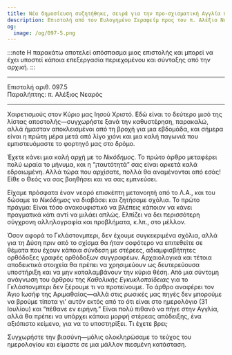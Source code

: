 ```yaml
---
title: Νέα δημοσίευση συζητήθηκε, σειρά για την προ-σχισματική Αγγλία προγραμματισμένη
description: Επιστολή από τον Ευλογημένο Σεραφείμ προς τον π. Αλέξιο Νεαρό.
og:
  image: /og/097-5.png
---
```


:::note
Η παρακάτω αποτελεί απόσπασμα μιας επιστολής και μπορεί να έχει υποστεί κάποια επεξεργασία περιεχομένου και σύνταξης από την αρχική.
:::

---

<div style={{textAlign:'right', fontFamily:'monospace'}}>Επιστολή αριθ. 097.5</div>
<div style={{textAlign:'left', fontFamily:'monospace'}}>Παραλήπτης: π. Αλέξιος Νεαρός</div>

---

Χαιρετισμούς στον Κύριο μας Ιησού Χριστό. Εδώ είναι το δεύτερο μισό της λίστας αποστολής—συγχωρήστε ξανά την καθυστέρηση, παρακαλώ, αλλά ήμασταν αποκλεισμένοι από τη βροχή για μια εβδομάδα, και σήμερα είναι η πρώτη μέρα μετά από λίγο χιόνι και μια καλή παγωνιά που εμπιστευόμαστε το φορτηγό μας στο δρόμο.

Έχετε κάνει μια καλή αρχή με το *Νικόδημος*. Το πρώτο άρθρο μεταφέρει πολύ ωραία το μήνυμα, και η “¡ταυτότητά” σας είναι αρκετά καλά εδραιωμένη. Αλλά τώρα που αρχίσατε, πολλά θα αναμένονται από εσάς! Είθε ο Θεός να σας βοηθήσει και να σας εμπνεύσει.

Είχαμε πρόσφατα έναν νεαρό επισκέπτη μετανοητή από το Λ.Α., και του δώσαμε το *Νικόδημος* να διαβάσει και ζητήσαμε σχόλια. Το πρώτο πράγμα: Είναι τόσο ανακουφιστικό να βλέπεις κάποιον να κάνει πραγματικά κάτι αντί να μιλάει απλώς. Ελπίζει να δει περισσότερη σύγχρονη αλληλογραφία και προβλήματα, κ.λπ., στο μέλλον.

Όσον αφορά το Γκλάστονμπερι, δεν έχουμε συγκεκριμένα σχόλια, αλλά για τη Δύση πριν από το σχίσμα θα ήταν σοφότερο να επιτεθείτε σε θέματα που έχουν κάποια σύνδεση με στέρεες, αδιαμφισβήτητες ορθόδοξες γραφές ορθόδοξων συγγραφέων. Αρχαιολογικά και τέτοια αποδεικτικά στοιχεία θα πρέπει να χρησιμεύουν ως δευτερεύουσα υποστήριξη και να μην καταλαμβάνουν την κύρια θέση. Από μια σύντομη ανάγνωση του άρθρου της *Καθολικής Εγκυκλοπαίδειας* για το Γκλάστονμπερι δεν ξέρουμε τι να προτείνουμε. Το άρθρο αναφέρει τον Άγιο Ιωσήφ της Αριμαθαίας—αλλά στις ρωσικές μας πηγές δεν μπορούμε να βρούμε τίποτα γι' αυτόν εκτός από το ότι είναι στο ημερολόγιο (31 Ιουλίου) και “πέθανε εν ειρήνη.” Είναι πολύ πιθανό να πήγε στην Αγγλία, αλλά θα πρέπει να υπάρχει κάποια μορφή στέρεας απόδειξης, ένα αξιόπιστο κείμενο, για να το υποστηρίξει. Τι έχετε βρει;

Συγχωρήστε την βιασύνη—μόλις ολοκληρώσαμε το τεύχος του ημερολογίου και είμαστε σε μια μάλλον πιεσμένη κατάσταση.
